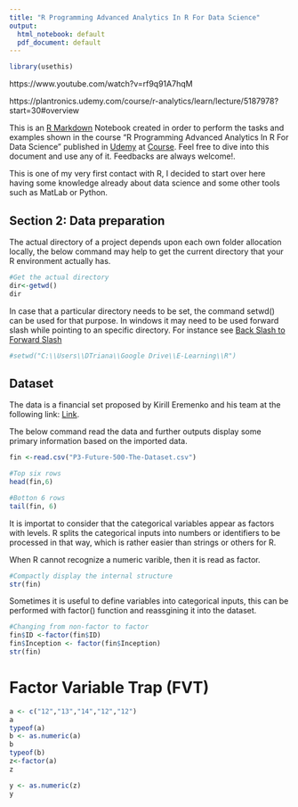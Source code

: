 ```yaml
---
title: "R Programming Advanced Analytics In R For Data Science"
output:
  html_notebook: default
  pdf_document: default
---
```


```r
library(usethis)
```


https://www.youtube.com/watch?v=rf9q91A7hqM

https://plantronics.udemy.com/course/r-analytics/learn/lecture/5187978?start=30#overview

This is an [R Markdown](http://rmarkdown.rstudio.com) Notebook created in order to perform the tasks and examples shown in the course "R Programming Advanced Analytics In R For Data Science" published in [Udemy](https://www.udemy.com/) at [Course](https://www.udemy.com/course/r-analytics/). Feel free to dive into this document and use any of it. Feedbacks are always welcome!. 

This is one of my very first contact with R, I decided to start over here having some knowledge already about data science and some other tools such as MatLab or Python.

## Section 2: Data preparation
The actual directory of a project depends upon each own folder allocation locally, the below command may help to get the current directory that your R environment actually has.  
```r
#Get the actual directory
dir<-getwd()
dir
```

In case that a particular directory needs to be set, the command setwd() can be used for that purpose. In windows it may need to be used forward slash while pointing to an specific directory. For instance see [Back Slash to Forward Slash](https://stackoverflow.com/questions/17605563/efficiently-convert-backslash-to-forward-slash-in-r)

```r
#setwd("C:\\Users\\DTriana\\Google Drive\\E-Learning\\R")
```

## Dataset

The data is a financial set proposed by Kirill Eremenko and his team at the following link: [Link](https://www.superdatascience.com/pages/rcourse-advanced).

The below command read the data and further outputs display some primary information based on the imported data.

```r
fin <-read.csv("P3-Future-500-The-Dataset.csv")
```

```r
#Top six rows
head(fin,6)
```
```r
#Botton 6 rows
tail(fin, 6)
```

It is importat to consider that the categorical variables appear as factors with levels. R splits the categorical inputs into numbers or identifiers to be processed in that way, which is rather easier than strings or others for R. 

When R cannot recognize a numeric varible, then it is read as factor. 

```r
#Compactly display the internal structure
str(fin)
```

Sometimes it is useful to define variables into categorical inputs, this can be performed with factor() function and reassgining it into the dataset.

```r
#Changing from non-factor to factor
fin$ID <-factor(fin$ID)
fin$Inception <- factor(fin$Inception)
str(fin)
```


# Factor Variable Trap (FVT)
 
```r
a <- c("12","13","14","12","12")
a
typeof(a)
b <- as.numeric(a)
b
typeof(b)
z<-factor(a)
z

y <- as.numeric(z)
y
```




